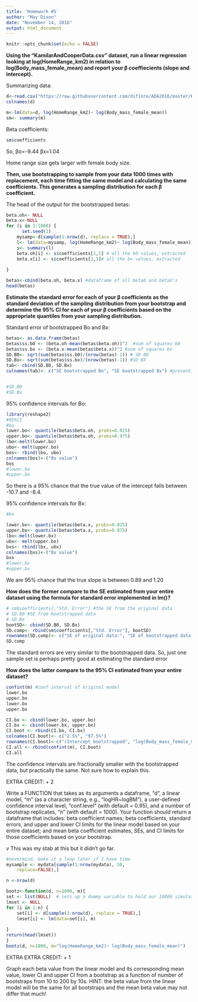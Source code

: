 ```yaml
---
title: 'Homework #5'
author: "May Dixon"
date: "November 14, 2016"
output: html_document
---
```


```r
knitr::opts_chunk$set(echo = FALSE)
```

**Using the "KamilarAndCooperData.csv" dataset, run a linear regression looking at log(HomeRange_km2) in relation to log(Body_mass_female_mean) and report your β coeffiecients (slope and intercept).**

Summarizing data:
```r
d<-read.csv("https://raw.githubusercontent.com/difiore/ADA2016/master/KamilarAndCooperData.csv", header=TRUE, sep=",", stringsAsFactors = TRUE)
colnames(d)

m<-lm(data=d, log(HomeRange_km2)~ log(Body_mass_female_mean))
sm<- summary(m)
```
Beta coefficients: 
```r
sm$coefficients
```
So, 
βo=-9.44
βx=1.04

Home range size gets larger with female body size. 

**Then, use bootstrapping to sample from your data 1000 times with replacement, each time fitting the same model and calculating the same coefficients. This generates a sampling distribution for each β coefficient.**

The head of the output for the bootstrapped betas:
```r
beta.oh<- NULL
beta.x<-NULL
for (i in 1:1000) {
      set.seed(1)
    mysamp<-d[sample(1:nrow(d), replace = TRUE),]
    l<- lm(data=mysamp, log(HomeRange_km2)~ log(Body_mass_female_mean))
    s<- summary(l)
    beta.oh[i] <- s$coefficients[1,1] # all the b0 values, extracted
    beta.x[i] <- s$coefficients[2,1]# all the bx values, extracted
    
}

betas<-cbind(beta.oh, beta.x) #dataframe of all beta0 and betaX's
head(betas)

```



**Estimate the standard error for each of your β coefficients as the standard deviation of the sampling distribution from your bootstrap and determine the 95% CI for each of your β coefficients based on the appropriate quantiles from your sampling distribution.**


Standard error of bootstrapped Bo and Bx:

```r
betas<- as.data.frame(betas)
betas$ss.b0 <- (beta.oh-mean(betas$beta.oh))^2  #sum of squares b0
betas$ss.bx <- (beta.x-mean(betas$beta.x))^2 #sum of squares bx
SD.B0<- sqrt(sum(betas$ss.b0)/(nrow(betas)-1)) # SD B0
SD.Bx<- sqrt(sum(betas$ss.bx)/(nrow(betas)-1)) #SD BX
tab<- cbind(SD.B0, SD.Bx)
colnames(tab)<- c("SE bootstrapped Bo", "SE bootstrapped Bx") #presenting nicer


#SD.B0 
#SD.Bx
```


95% confidence intervals for Bo:
```r
library(reshape2)
#95%CI
#bo
lower.bo<- quantile(betas$beta.oh, probs=0.025)
upper.bo<- quantile(betas$beta.oh, probs=0.975)
lbo<-melt(lower.bo)
ubo<- melt(upper.bo)
bos<- rbind(lbo, ubo)
colnames(bos)<-("Bo value")
bos
#lower.bo
#upper.bo
```
So there is a 95% chance that the true value of the intercept falls between -10.7 and -8.4. 

95% confidence intervals for Bx:

```r
#bo

lower.bx<- quantile(betas$beta.x, probs=0.025)
upper.bx<- quantile(betas$beta.x, probs=0.975)
lbx<-melt(lower.bx)
ubx<- melt(upper.bx)
bxs<- rbind(lbx, ubx)
colnames(bxs)<-("Bx value")
bxs
#lower.bx
#upper.bx
```

We are 95% chance that the true slope is between 0.89 and 1.20 


**How does the former compare to the SE estimated from your entire dataset using the formula for standard error implemented in lm()?**
```r
# sm$coefficients[,"Std. Error"] #the SE from the original data
# SD.B0 #SE from bootstrapped data
# SD.Bx
bootSD<- cbind(SD.B0, SD.Bx)
SD.comp<- rbind(sm$coefficients[,"Std. Error"], bootSD)
rownames(SD.comp)<- c("SE of original data:", "SE of bootstrapped data:")
SD.comp
```
The standard errors are  very similar to the bootstrapped data. So, just one sample set is perhaps pretty good at estimating the standard error

**How does the latter compare to the 95% CI estimated from your entire dataset?**
```r
confint(m) #conf interval of original model
lower.bo
upper.bo
lower.bx
upper.bx

CI.bo <- cbind(lower.bo, upper.bo)
CI.bx <- cbind(lower.bx, upper.bx)
CI.boot <- rbind(CI.bo, CI.bx)
colnames(CI.boot)<- c("2.5%", "97.5%")
rownames(CI.boot)<-c("(Intercept bootstrapped", "log(Body_mass_female_mean) bootstrapped")
CI.all <- rbind(confint(m), CI.boot)
CI.all
```
The confidence intervals are fractionally smaller with the bootstrapped data, but practically the same. Not sure how to explain this. 

EXTRA CREDIT: + 2

Write a FUNCTION that takes as its arguments a dataframe, "d", a linear model, "m" (as a character string, e.g., "logHR~logBM"), a user-defined confidence interval level, "conf.level" (with default = 0.95), and a number of bootstrap replicates, "n" (with default = 1000). Your function should return a dataframe that includes: beta coefficient names; beta coefficients, standard errors, and upper and lower CI limits for the linear model based on your entire dataset; and mean beta coefficient estimates, SEs, and CI limits for those coefficients based on your bootstrap.

v This was my stab at this but it didn't go far.
```r

#nevermind, make it a loop later if I have time
mysample <- mydata[sample(1:nrow(mydata), 50,
  	replace=FALSE),]

n <-nrow(d)

bootz<-function(d, n=1000, m){
set <- list(NULL)  # sets up a dummy variable to hold our 10000 simulations
lmset <- NULL
for (i in 1:n) {
    set[i] <- d[sample(1:nrow(d), replace = TRUE),]
    lmset[i] <- lm(data=set[i], m)
    
}
return(head(lmset))
}
bootz(d, n=1000, m="log(HomeRange_km2)~ log(Body_mass_female_mean)")


```
EXTRA EXTRA CREDIT: + 1

Graph each beta value from the linear model and its corresponding mean value, lower CI and upper CI from a bootstrap as a function of number of bootstraps from 10 to 200 by 10s. HINT: the beta value from the linear model will be the same for all bootstraps and the mean beta value may not differ that much!